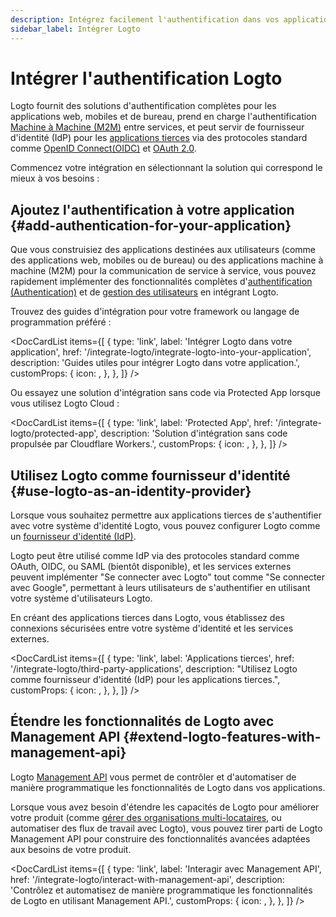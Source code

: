```yaml
---
description: Intégrez facilement l'authentification dans vos applications, servez de fournisseur d'identité (IdP) pour autoriser les applications OAuth, et utilisez les API d'authentification, le tout avec une identité fédérée.
sidebar_label: Intégrer Logto
---
```



# Intégrer l'authentification Logto

Logto fournit des solutions d'authentification complètes pour les applications web, mobiles et de bureau, prend en charge l'authentification [Machine à Machine (M2M)](/quick-starts/m2m) entre services, et peut servir de fournisseur d'identité (IdP) pour les [applications tierces](/integrate-logto/third-party-applications) via des protocoles standard comme [OpenID Connect(OIDC)](https://auth.wiki/openid-connect) et [OAuth 2.0](https://auth.wiki/oauth-2.0).

Commencez votre intégration en sélectionnant la solution qui correspond le mieux à vos besoins :

## Ajoutez l'authentification à votre application \{#add-authentication-for-your-application}

Que vous construisiez des applications destinées aux utilisateurs (comme des applications web, mobiles ou de bureau) ou des applications machine à machine (M2M) pour la communication de service à service, vous pouvez rapidement implémenter des fonctionnalités complètes d'[authentification (Authentication)](/end-user-flows) et de [gestion des utilisateurs](/user-management) en intégrant Logto.

Trouvez des guides d'intégration pour votre framework ou langage de programmation préféré :

<DocCardList
  items={[
    {
      type: 'link',
      label: 'Intégrer Logto dans votre application',
      href: '/integrate-logto/integrate-logto-into-your-application',
      description: 'Guides utiles pour intégrer Logto dans votre application.',
      customProps: {
        icon: <GuidesIcon />,
      },
    },
  ]}
/>

Ou essayez une solution d'intégration sans code via Protected App lorsque vous utilisez Logto Cloud :

<DocCardList
  items={[
    {
      type: 'link',
      label: 'Protected App',
      href: '/integrate-logto/protected-app',
      description: 'Solution d'intégration sans code propulsée par Cloudflare Workers.',
      customProps: {
        icon: <ProtectedAppIcon />,
      },
    },
  ]}
/>

## Utilisez Logto comme fournisseur d'identité \{#use-logto-as-an-identity-provider}

Lorsque vous souhaitez permettre aux applications tierces de s'authentifier avec votre système d'identité Logto, vous pouvez configurer Logto comme un [fournisseur d'identité (IdP)](https://auth.wiki/identity-provider).

Logto peut être utilisé comme IdP via des protocoles standard comme OAuth, OIDC, ou SAML (bientôt disponible), et les services externes peuvent implémenter "Se connecter avec Logto" tout comme "Se connecter avec Google", permettant à leurs utilisateurs de s'authentifier en utilisant votre système d'utilisateurs Logto.

En créant des applications tierces dans Logto, vous établissez des connexions sécurisées entre votre système d'identité et les services externes.

<DocCardList
  items={[
    {
      type: 'link',
      label: 'Applications tierces',
      href: '/integrate-logto/third-party-applications',
      description:
        "Utilisez Logto comme fournisseur d'identité (IdP) pour les applications tierces.",
      customProps: {
        icon: <IntegrateIcon width={20} height={20} />,
      },
    },
  ]}
/>

## Étendre les fonctionnalités de Logto avec Management API \{#extend-logto-features-with-management-api}

Logto [Management API](https://openapi.logto.io/) vous permet de contrôler et d'automatiser de manière programmatique les fonctionnalités de Logto dans vos applications.

Lorsque vous avez besoin d'étendre les capacités de Logto pour améliorer votre produit (comme [gérer des organisations multi-locataires](/organizations), ou automatiser des flux de travail avec Logto), vous pouvez tirer parti de Logto Management API pour construire des fonctionnalités avancées adaptées aux besoins de votre produit.

<DocCardList
  items={[
    {
      type: 'link',
      label: 'Interagir avec Management API',
      href: '/integrate-logto/interact-with-management-api',
      description:
        'Contrôlez et automatisez de manière programmatique les fonctionnalités de Logto en utilisant Management API.',
      customProps: {
        icon: <CloudConnectionIcon />,
      },
    },
  ]}
/>
